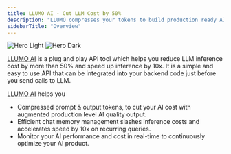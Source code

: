 ```yaml
---
title: LLUMO AI - Cut LLM Cost by 50%
description: "LLUMO compresses your tokens to build production ready AI at 50% cost and 10x speed."
sidebarTitle: "Overview"
---
```


<img
  className="block dark:hidden"
  src="/images/hero-light.svg"
  alt="Hero Light"
/>
<img
  className="hidden dark:block"
  src="/images/hero-dark.svg"
  alt="Hero Dark"
/>

[LLUMO AI](https://app.llumo.ai) is a plug and play API tool which helps you reduce LLM inference cost by more than 50%
and speed up inference by 10x. It is a simple and easy to use API that can be integrated into your backend code just
before you send calls to LLM.

[LLUMO AI](https://app.llumo.ai) helps you

- Compressed prompt & output tokens, to cut your AI cost with augmented production level AI quality output.
- Efficient chat memory management slashes inference costs and accelerates speed by 10x on recurring queries.
- Monitor your AI performance and cost in real-time to continuously optimize your AI product.
